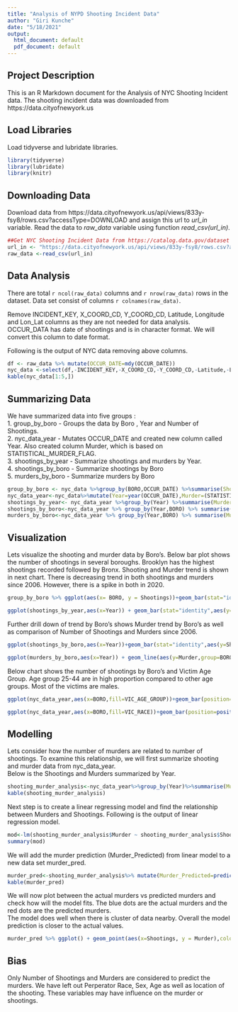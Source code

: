 ```yaml
---
title: "Analysis of NYPD Shooting Incident Data"
author: "Giri Kunche"
date: "5/18/2021"
output:
  html_document: default
  pdf_document: default
---
```

## Project Description

This is an R Markdown document for the Analysis of NYC Shooting Incident data. The shooting incident data was downloaded from https://data.cityofnewyork.us 

## Load Libraries

Load tidyverse and lubridate libraries.

```r
library(tidyverse)
library(lubridate)
library(knitr)
```

## Downloading Data 

Download data from https://data.cityofnewyork.us/api/views/833y-fsy8/rows.csv?accessType=DOWNLOAD and assign this url to *url_in* variable.  Read the data to *raw_data* variable using function *read_csv(url_in)*.


```r
##Get NYC Shooting Incident Data from https://catalog.data.gov/dataset
url_in <- "https://data.cityofnewyork.us/api/views/833y-fsy8/rows.csv?accessType=DOWNLOAD"
raw_data <-read_csv(url_in)
```

## Data Analysis
There are total `r ncol(raw_data)` columns and `r nrow(raw_data)` rows in the dataset. Data set consist of columns `r colnames(raw_data)`.

Remove INCIDENT_KEY, X_COORD_CD, Y_COORD_CD, Latitude, Longitude and Lon_Lat columns as they are not needed for data analysis.    
OCCUR_DATA has date of shootings and is in character format. We will convert this column to date format.  

Following is the output of NYC data removing above columns.   

```r
df <- raw_data %>% mutate(OCCUR_DATE=mdy(OCCUR_DATE))
nyc_data <-select(df,-INCIDENT_KEY,-X_COORD_CD,-Y_COORD_CD,-Latitude,-Longitude,-Lon_Lat)
kable(nyc_data[1:5,])
```

## Summarizing Data
We have summarized data into five groups :  
1. group_by_boro - Groups the data by Boro , Year and Number of Shootings.  
2. nyc_data_year - Mutates OCCUR_DATE and created new column called Year. Also created column Murder, which is based on STATISTICAL_MURDER_FLAG.  
3. shootings_by_year - Summarize shootings and murders by Year.   
4. shootings_by_boro - Summarize shootings by Boro  
5. murders_by_boro  -  Summarize murders by Boro  

```r
group_by_boro <- nyc_data %>%group_by(BORO,OCCUR_DATE) %>%summarise(Shootings=n())
nyc_data_year<-nyc_data%>%mutate(Year=year(OCCUR_DATE),Murder=(STATISTICAL_MURDER_FLAG == TRUE)*1)%>%group_by(Year)
shootings_by_year<- nyc_data_year %>%group_by(Year) %>%summarise(Murder=sum(Murder),Shootings=n())
shootings_by_boro<-nyc_data_year %>% group_by(Year,BORO) %>% summarise(Shootings=n())
murders_by_boro<-nyc_data_year %>% group_by(Year,BORO) %>% summarise(Murder=sum(Murder))
```

## Visualization
Lets visualize the shooting and murder data by Boro's. Below bar plot shows the number of shootings in several boroughs. Brooklyn has the highest shootings recorded followed by Bronx. Shooting and Murder trend is shown in next chart. There is decreasing trend in both shootings and murders since 2006. However, there is a spike in both in 2020.

```r
group_by_boro %>% ggplot(aes(x= BORO, y = Shootings))+geom_bar(stat="identity",fill="steelblue")+theme(legend.position = "bottom")+ labs(title ="Shootings by Boro",y="No of Shootings")

ggplot(shootings_by_year,aes(x=Year)) + geom_bar(stat="identity",aes(y=Shootings),fill="steelblue") + geom_line(aes(y=Murder),size=1.5,color="red") + scale_y_continuous(sec.axis = sec_axis(~./1,name="No of Murders"))+labs(title="Shooting and Murder Trend in NYC")
```

Further drill down of trend by Boro's shows Murder trend by Boro's as well as comparison of Number of Shootings and Murders since 2006.


```r
ggplot(shootings_by_boro,aes(x=Year))+geom_bar(stat="identity",aes(y=Shootings),fill="steelblue") + geom_line(data=murders_by_boro,aes(x=Year,y=Murder,group=BORO,color=BORO))+scale_y_continuous(sec.axis = sec_axis(~./1,name="No of Murders"))+labs(title="Shooting and Murder Trend by BORO")+theme(legend.direction = "horizontal",legend.position = "bottom")

ggplot(murders_by_boro,aes(x=Year)) + geom_line(aes(y=Murder,group=BORO,color=BORO))+labs(title="Murder Trend by BORO")+theme(legend.direction = "horizontal",legend.position = "bottom")
```

Below chart shows the number of shootings by Boro's and Victim Age Group. Age group 25-44 are in high proportion compared to other age groups. Most of the victims are males.  


```r
ggplot(nyc_data_year,aes(x=BORO,fill=VIC_AGE_GROUP))+geom_bar(position=position_dodge())+labs(title ="Shootings by Boro and Victim Age Group",y="No of Shootings",fill="Age Group")+theme(legend.direction = "horizontal",legend.position = "bottom")

ggplot(nyc_data_year,aes(x=BORO,fill=VIC_RACE))+geom_bar(position=position_dodge())+labs(title ="Shootings by Boro and Victim Race",y="No of Shootings",fill="Race ")+theme(legend.direction = "horizontal",legend.position = "bottom")
```

## Modelling
Lets consider how the number of murders are related to number of shootings. To examine this relationship, we will first summarize shooting and murder data from nyc_data_year.  
Below is the Shootings and Murders summarized by Year.

```r
shooting_murder_analysis<-nyc_data_year%>%group_by(Year)%>%summarise(Murder=sum(Murder),Shootings=n())
kable(shooting_murder_analysis)
```

Next step is to create a linear regressing model and find the relationship between Murders and Shootings. Following is the output of linear regression model.  

```r
mod<-lm(shooting_murder_analysis$Murder ~ shooting_murder_analysis$Shootings, data=shooting_murder_analysis)
summary(mod)
```

We will add the murder prediction (Murder_Predicted) from linear model to a new data set murder_pred.

```r
murder_pred<-shooting_murder_analysis%>% mutate(Murder_Predicted=predict(mod))
kable(murder_pred)
```

We will now plot between the actual murders vs predicted murders and check how will the model fits.  The blue dots are the actual murders and the red dots are the predicted murders.  
The model does well when there is cluster of data nearby. Overall the model prediction is closer to the actual values.  

```r
murder_pred %>% ggplot() + geom_point(aes(x=Shootings, y = Murder),color="blue") + geom_point(aes(x=Shootings,y=Murder_Predicted),color="red")
```

## Bias

Only Number of Shootings and Murders are considered to predict the murders. We have left out Perperator Race, Sex, Age as well as location of the shooting. These variables may have influence on the
murder or shootings. 

